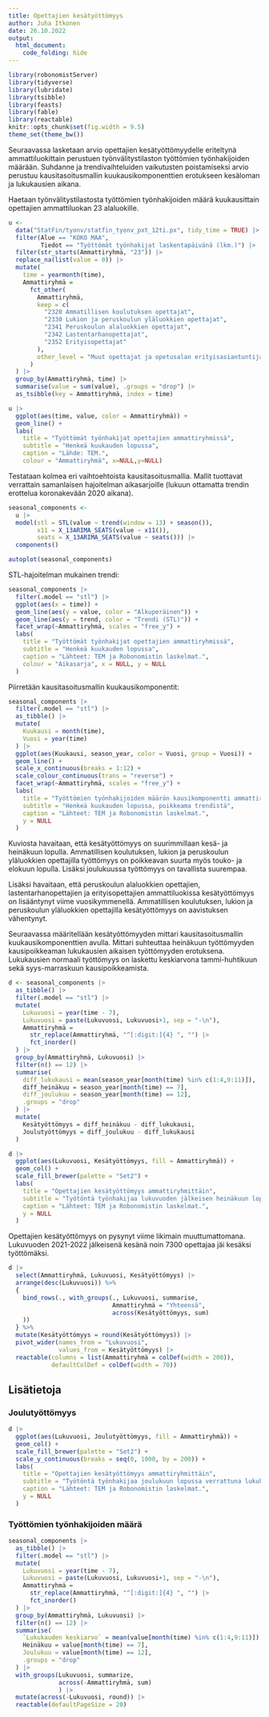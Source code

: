 ```yaml
---
title: Opettajien kesätyöttömyys
author: Juha Itkonen
date: 26.10.2022
output:
  html_document:
    code_folding: hide
---
```


```r
library(robonomistServer)
library(tidyverse)
library(lubridate)
library(tsibble)
library(feasts)
library(fable)
library(reactable)
knitr::opts_chunk$set(fig.width = 9.5)
theme_set(theme_bw())
```

Seuraavassa lasketaan arvio opettajien kesätyöttömyydelle eriteltynä ammattiluokittain perustuen työnvälitystilaston työttömien työnhakijoiden määrään. Suhdanne ja trendivaihteluiden vaikutusten poistamiseksi arvio perustuu kausitasoitusmallin kuukausikomponenttien erotukseen kesäloman ja lukukausien aikana.

Haetaan työnvälitystilastosta työttömien työnhakijoiden määrä kuukausittain opettajien ammattiluokan 23 alaluokille.

```r
u <-
  data("StatFin/tyonv/statfin_tyonv_pxt_12ti.px", tidy_time = TRUE) |>
  filter(Alue == "KOKO MAA",
         Tiedot == "Työttömät työnhakijat laskentapäivänä (lkm.)") |>
  filter(str_starts(Ammattiryhmä, "23")) |>
  replace_na(list(value = 0)) |>
  mutate(
    time = yearmonth(time),
    Ammattiryhmä =
      fct_other(
        Ammattiryhmä,
        keep = c(
          "2320 Ammatillisen koulutuksen opettajat",
          "2330 Lukion ja peruskoulun yläluokkien opettajat",
          "2341 Peruskoulun alaluokkien opettajat",
          "2342 Lastentarhanopettajat",
          "2352 Erityisopettajat"
        ),
        other_level = "Muut opettajat ja opetusalan erityisasiantuntijat"
      )
  ) |>
  group_by(Ammattiryhmä, time) |>
  summarise(value = sum(value), .groups = "drop") |>
  as_tsibble(key = Ammattiryhmä, index = time)

u |>
  ggplot(aes(time, value, color = Ammattiryhmä)) +
  geom_line() +
  labs(
    title = "Työttömät työnhakijat opettajien ammattiryhmissä",
    subtitle = "Henkeä kuukauden lopussa",
    caption = "Lähde: TEM.",
    colour = "Ammattiryhmä", x=NULL,y=NULL)
```

Testataan kolmea eri vaihtoehtoista kausitasoitusmallia. Mallit tuottavat verrattain samanlaisen hajoitelman aikasarjoille (lukuun ottamatta trendin erottelua koronakevään 2020 aikana).

```r
seasonal_components <-
  u |>
  model(stl = STL(value ~ trend(window = 13) + season()),
        x11 = X_13ARIMA_SEATS(value ~ x11()),
        seats = X_13ARIMA_SEATS(value ~ seats())) |>
  components()

autoplot(seasonal_components)
```

STL-hajoitelman mukainen trendi:

```r
seasonal_components |>
  filter(.model == "stl") |>
  ggplot(aes(x = time)) +
  geom_line(aes(y = value, color = "Alkuperäinen")) +
  geom_line(aes(y = trend, color = "Trendi (STL)")) +
  facet_wrap(~Ammattiryhmä, scales = "free_y") +
  labs(
    title = "Työttömät työnhakijat opettajien ammattiryhmissä",
    subtitle = "Henkeä kuukauden lopussa",
    caption = "Lähteet: TEM ja Robonomistin laskelmat.",
    colour = "Aikasarja", x = NULL, y = NULL
  )
```

Piirretään kausitasoitusmallin kuukausikomponentit:

```r
seasonal_components |>
  filter(.model == "stl") |>
  as_tibble() |>
  mutate(
    Kuukausi = month(time),
    Vuosi = year(time)
  ) |>
  ggplot(aes(Kuukausi, season_year, color = Vuosi, group = Vuosi)) +
  geom_line() +
  scale_x_continuous(breaks = 1:12) +
  scale_colour_continuous(trans = "reverse") +
  facet_wrap(~Ammattiryhmä, scales = "free_y") +
  labs(
    title = "Työttömien työnhakijoiden määrän kausikomponentti ammattiryhmittäin",
    subtitle = "Henkeä kuukauden lopussa, poikkeama trendistä",
    caption = "Lähteet: TEM ja Robonomistin laskelmat.",
    y = NULL
  )

```

Kuviosta havaitaan, että kesätyöttömyys on suurimmillaan kesä- ja heinäkuun lopulla. Ammatillisen koulutuksen, lukion ja peruskoulun yläluokkien opettajilla työttömyys on poikkeavan suurta myös touko- ja elokuun lopulla. Lisäksi joulukuussa työttömyys on tavallista suurempaa.

Lisäksi havaitaan, että peruskoulun alaluokkien opettajien, lastentarhanopettajien ja erityisopettajien ammattiluokissa kesätyöttömyys on lisääntynyt viime vuosikymmenellä. Ammatillisen koulutuksen, lukion ja peruskoulun yläluokkien opettajilla kesätyöttömyys on aavistuksen vähentynyt.


Seuraavassa määritellään kesätyöttömyyden mittari kausitasoitusmallin kuukausikomponenttien avulla. Mittari suhteuttaa heinäkuun työttömyyden kausipoikkeaman lukukausien aikaisen työttömyyden erotuksena. Lukukausien normaali työttömyys on laskettu keskiarvona tammi-huhtikuun sekä syys-marraskuun kausipoikkeamista.

```r
d <- seasonal_components |>
  as_tibble() |>
  filter(.model == "stl") |>
  mutate(
    Lukuvuosi = year(time - 7),
    Lukuvuosi = paste(Lukuvuosi, Lukuvuosi+1, sep = "-\n"),
    Ammattiryhmä =
      str_replace(Ammattiryhmä, "^[:digit:]{4} ", "") |>
      fct_inorder()
  ) |>
  group_by(Ammattiryhmä, Lukuvuosi) |>
  filter(n() == 12) |>
  summarise(
    diff_lukukausi = mean(season_year[month(time) %in% c(1:4,9:11)]),
    diff_heinäkuu = season_year[month(time) == 7],
    diff_joulukuu = season_year[month(time) == 12],
    .groups = "drop"
  ) |>
  mutate(
    Kesätyöttömyys = diff_heinäkuu - diff_lukukausi,
    Joulutyöttömyys = diff_joulukuu - diff_lukukausi
  )

```

```r

d |>
  ggplot(aes(Lukuvuosi, Kesätyöttömyys, fill = Ammattiryhmä)) +
  geom_col() +
  scale_fill_brewer(palette = "Set2") +
  labs(
    title = "Opettajien kesätyöttömyys ammattiryhmittäin",
    subtitle = "Työtöntä työnhakijaa lukuvuoden jälkeisen heinäkuun lopussa verrattuna lukukauden aikaiseen työttömyyteen",
    caption = "Lähteet: TEM ja Robonomistin laskelmat.",
    y = NULL
  )

```

Opettajien kesätyöttömyys on pysynyt viime likimain muuttumattomana. Lukuvuoden 2021-2022 jälkeisenä kesänä noin 7300 opettajaa jäi kesäksi työttömäksi.

```r
d |>
  select(Ammattiryhmä, Lukuvuosi, Kesätyöttömyys) |>
  arrange(desc(Lukuvuosi)) %>%
  {
    bind_rows(., with_groups(., Lukuvuosi, summarise,
                             Ammattiryhmä = "Yhteensä",
                             across(Kesätyöttömyys, sum)
    ))
  } %>%
  mutate(Kesätyöttömyys = round(Kesätyöttömyys)) |>
  pivot_wider(names_from = "Lukuvuosi",
              values_from = Kesätyöttömyys) |>
  reactable(columns = list(Ammattiryhmä = colDef(width = 200)),
            defaultColDef = colDef(width = 70))
```


## Lisätietoja

### Joulutyöttömyys

```r
d |>
  ggplot(aes(Lukuvuosi, Joulutyöttömyys, fill = Ammattiryhmä)) +
  geom_col() +
  scale_fill_brewer(palette = "Set2") +
  scale_y_continuous(breaks = seq(0, 1000, by = 200)) +
  labs(
    title = "Opettajien kesätyöttömyys ammattiryhmittäin",
    subtitle = "Työtöntä työnhakijaa joulukuun lopussa verrattuna lukukauden aikaiseen työttömyyteen",
    caption = "Lähteet: TEM ja Robonomistin laskelmat.",
    y = NULL
  )
```

### Työttömien työnhakijoiden määrä

```r
seasonal_components |>
  as_tibble() |>
  filter(.model == "stl") |>
  mutate(
    Lukuvuosi = year(time - 7),
    Lukuvuosi = paste(Lukuvuosi, Lukuvuosi+1, sep = "-\n"),
    Ammattiryhmä =
      str_replace(Ammattiryhmä, "^[:digit:]{4} ", "") |>
      fct_inorder()
  ) |>
  group_by(Ammattiryhmä, Lukuvuosi) |>
  filter(n() == 12) |>
  summarise(
    `Lukukauden keskiarvo` = mean(value[month(time) %in% c(1:4,9:11)]),
    Heinäkuu = value[month(time) == 7],
    Joulukuu = value[month(time) == 12],
    .groups = "drop"
  ) |>
  with_groups(Lukuvuosi, summarize,
              across(-Ammattiryhmä, sum)
              ) |>
  mutate(across(-Lukuvuosi, round)) |>
  reactable(defaultPageSize = 20)

```
